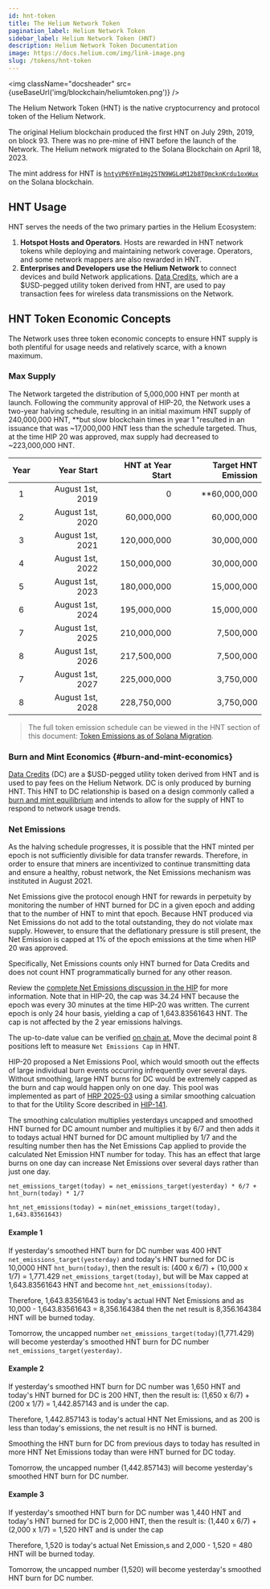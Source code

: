```yaml
---
id: hnt-token
title: The Helium Network Token
pagination_label: Helium Network Token
sidebar_label: Helium Network Token (HNT)
description: Helium Network Token Documentation
image: https://docs.helium.com/img/link-image.png
slug: /tokens/hnt-token
---
```



<img className="docsheader" src={useBaseUrl('img/blockchain/heliumtoken.png')} />

The Helium Network Token (HNT) is the native cryptocurrency and protocol token of the Helium
Network.

The original Helium blockchain produced the first HNT on July 29th, 2019, on block 93. There was no
pre-mine of HNT before the launch of the Network. The Helium network migrated to the Solana
Blockchain on April 18, 2023.

The mint address for HNT is [`hntyVP6YFm1Hg25TN9WGLqM12b8TQmcknKrdu1oxWux`][hnt-mint-addr] on the
Solana blockchain.

## HNT Usage

HNT serves the needs of the two primary parties in the Helium Ecosystem:

1. **Hotspot Hosts and Operators**. Hosts are rewarded in HNT network tokens while deploying and 
    maintaining network coverage. Operators, and some network mappers are also rewarded in HNT.
2. **Enterprises and Developers use the Helium Network** to connect devices and build Network
   applications. [Data Credits][datacredit], which are a \$USD-pegged utility token derived from
   HNT, are used to pay transaction fees for wireless data transmissions on the Network.

## HNT Token Economic Concepts

The Network uses three token economic concepts to ensure HNT supply is both plentiful for usage
needs and relatively scarce, with a known maximum.

<TopLedgerEmbed
  title="Daily Net Emissions"
  client="helium"
  queryId="7417"
  visualizationId="21858"
  apiKey="gmq5liGNsuNxbesxmL3y3CbWgE02BWvAMI6k6YaU"
/>

### Max Supply

The Network targeted the distribution of 5,000,000 HNT per month at launch. Following the community
approval of HIP-20, the Network uses a two-year halving schedule, resulting in an initial maximum HNT 
supply of 240,000,000 HNT, **but slow blockchain times in year 1 "resulted in an issuance that was 
~17,000,000 HNT less than the schedule targeted. Thus, at the time HIP 20 was approved, max supply had 
decreased to ~223,000,000 HNT.

| Year |       Year Start | HNT at Year Start | Target HNT Emission |
| :--: | ---------------: | ----------------: | ------------------: |
|  1   | August 1st, 2019 |                 0 |        **60,000,000 |
|  2   | August 1st, 2020 |        60,000,000 |          60,000,000 |
|  3   | August 1st, 2021 |       120,000,000 |          30,000,000 |
|  4   | August 1st, 2022 |       150,000,000 |          30,000,000 |
|  5   | August 1st, 2023 |       180,000,000 |          15,000,000 |
|  6   | August 1st, 2024 |       195,000,000 |          15,000,000 |
|  7   | August 1st, 2025 |       210,000,000 |           7,500,000 |
|  8   | August 1st, 2026 |       217,500,000 |           7,500,000 |
|  7   | August 1st, 2027 |       225,000,000 |           3,750,000 |
|  8   | August 1st, 2028 |       228,750,000 |           3,750,000 |

> The full token emission schedule can be viewed in the HNT section of this document: [Token
> Emissions as of Solana Migration][sol-emissions].

[^1]:
    Year 1 starts on **August 1st, 2019**. The first halving happened on day one of year three,
    **August 1st, 2021**.

### Burn and Mint Economics {#burn-and-mint-economics}

[Data Credits][datacredit] (DC) are a $USD-pegged utility token derived from HNT and is used to pay
fees on the Helium Network. DC is only produced by burning HNT. This HNT to DC relationship is based
on a design commonly called a [burn and mint equilibrium][bme] and intends to allow for the supply
of HNT to respond to network usage trends.

### Net Emissions

As the halving schedule progresses, it is possible that the HNT minted per epoch is not sufficiently
divisible for data transfer rewards. Therefore, in order to ensure that miners are incentivized to
continue transmitting data and ensure a healthy, robust network, the Net Emissions mechanism was
instituted in August 2021.

Net Emissions give the protocol enough HNT for rewards in perpetuity by monitoring the number of HNT
burned for DC in a given epoch and adding that to the number of HNT to mint that epoch. Because HNT
produced via Net Emissions do not add to the total outstanding, they do not violate max supply.
However, to ensure that the deflationary pressure is still present, the Net Emission is capped at 1%
of the epoch emissions at the time when HIP 20 was approved.

Specifically, Net Emissions counts only HNT burned for Data Credits and does not count HNT 
programmatically burned for any other reason.

Review the [complete Net Emissions discussion in the HIP][hip-20] for more information. Note that in
HIP-20, the cap was 34.24 HNT because the epoch was every 30 minutes at the time HIP-20 was written.
The current epoch is only 24 hour basis, yielding a cap of 1,643.83561643 HNT. The cap is not affected 
by the 2 year emissions halvings.

The up-to-date value can be verified
[on chain at.](https://explorer.solana.com/address/BQ3MCuTT5zVBhNfQ4SjMh3NPVhFy73MPV8rjfq5d1zie/anchor-account) Move
the decimal point 8 positions left to measure `Net Emissions Cap` in HNT.

HIP-20 proposed a Net Emissions Pool, which would smooth out the effects of large individual burn 
events occurring infrequently over several days. Without smoothing, large HNT burns for DC would 
be extremely capped as the burn and cap would happen only on one day. This pool was implemented 
as part of [HRP 2025-03][hrp-2025-03] using a similar smoothing calcuation to that for the 
Utility Score described in [HIP-141][hip-141].

The smoothing calculation multiplies yesterdays uncapped and smoothed HNT burned for DC amount 
number and multiplies it by 6/7 and then adds it to todays actual HNT burned for DC amount multiplied 
by 1/7 and the resulting number then has the Net Emissions Cap applied to provide the calculated Net 
Emission HNT number for today. This has an effect that large burns on one day can increase Net 
Emissions over several days rather than just one day.

```
net_emissions_target(today) = net_emissions_target(yesterday) * 6/7 + hnt_burn(today) * 1/7

hnt_net_emissions(today) = min(net_emissions_target(today), 1,643.83561643)
```

#### Example 1

If yesterday's smoothed HNT burn for DC number was 400 HNT `net_emissions_target(yesterday)` and 
today's HNT burned for DC is 10,0000 HNT `hnt_burn(today)`, then the result is: (400 x 6/7) + 
(10,000 x 1/7) = 1,771.429 `net_emissions_target(today)`, but will be Max capped at 1,643.83561643 
HNT and become `hnt_net_emissions(today)`.

Therefore, 1,643.83561643 is today's actual HNT Net Emissions and as 10,000 - 1,643.83561643 
= 8,356.164384 then the net result is 8,356.164384 HNT will be burned today.

Tomorrow, the uncapped number `net_emissions_target(today)`(1,771.429) will become yesterday's 
smoothed HNT burn for DC number `net_emissions_target(yesterday)`. 

#### Example 2

If yesterday's smoothed HNT burn for DC number was 1,650 HNT and today's HNT burned for DC is 200 
HNT, then the result is: (1,650 x 6/7) + (200 x 1/7) = 1,442.857143 and is under the cap.

Therefore, 1,442.857143 is today's actual HNT Net Emissions, and as 200 is less than today's 
emissions, the net result is no HNT is burned.

Smoothing the HNT burn for DC from previous days to today has resulted in more HNT Net Emissions 
today than were HNT burned for DC today.

Tomorrow, the uncapped number (1,442.857143) will become yesterday's smoothed HNT burn for DC number.


#### Example 3

If yesterday's smoothed HNT burn for DC number was 1,440 HNT and today's HNT burned for DC is 
2,000 HNT, then the result is: (1,440 x 6/7) + (2,000 x 1/7) = 1,520 HNT and is under the cap

Therefore, 1,520 is today's actual Net Emission,s and 2,000 - 1,520 = 480 HNT will be burned 
today.


Tomorrow, the uncapped number (1,520) will become yesterday's smoothed HNT burn for DC number.

[bme]: https://multicoin.capital/2018/02/13/new-models-utility-tokens/
[datacredit]: /tokens/data-credit
[hip-20]: https://github.com/helium/HIP/blob/master/0020-hnt-max-supply.md#net-emissions
[hip-141]: https://github.com/helium/HIP/blob/main/0141-single-token-governance-and-release-proposals.md#smoothing-function
[hrp-2025-03]: https://github.com/helium/helium-release-proposals/blob/main/releases/20250312-core-devs.md#1-hnt-token-net-emissions-smoothing
[iot]: /tokens/iot-token
[mobile]: /tokens/mobile-token
[sol-emissions]:
  https://github.com/helium/HIP/blob/main/files/0077/token-emissions-as-of-solana-migration.pdf
[hnt-mint-addr]: https://explorer.solana.com/address/hntyVP6YFm1Hg25TN9WGLqM12b8TQmcknKrdu1oxWux
